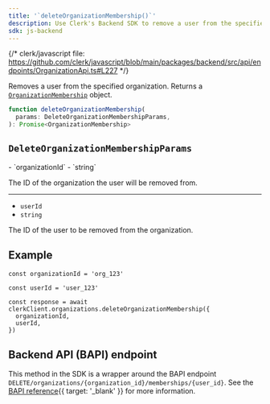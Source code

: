 ```yaml
---
title: '`deleteOrganizationMembership()`'
description: Use Clerk's Backend SDK to remove a user from the specified organization.
sdk: js-backend
---
```


{/* clerk/javascript file: https://github.com/clerk/javascript/blob/main/packages/backend/src/api/endpoints/OrganizationApi.ts#L227 */}

Removes a user from the specified organization. Returns a [`OrganizationMembership`](/docs/references/backend/types/backend-organization-membership) object.

```ts
function deleteOrganizationMembership(
  params: DeleteOrganizationMembershipParams,
): Promise<OrganizationMembership>
```

## `DeleteOrganizationMembershipParams`

<Properties>
  - `organizationId`
  - `string`

  The ID of the organization the user will be removed from.

  ---

  - `userId`
  - `string`

  The ID of the user to be removed from the organization.
</Properties>

## Example

<Include src="_partials/backend/usage" />

```tsx
const organizationId = 'org_123'

const userId = 'user_123'

const response = await clerkClient.organizations.deleteOrganizationMembership({
  organizationId,
  userId,
})
```

## Backend API (BAPI) endpoint

This method in the SDK is a wrapper around the BAPI endpoint `DELETE/organizations/{organization_id}/memberships/{user_id}`. See the [BAPI reference](/docs/reference/backend-api/tag/organization-memberships/delete/organizations/{organization_id}/memberships/{user_id}){{ target: '_blank' }} for more information.
